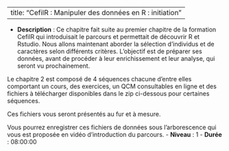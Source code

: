 
---
title: "CefilR : Manipuler des données en R : initiation"
---


- **Description** : Ce chapitre fait suite au premier chapitre de la formation CefilR qui introduisait le parcours et permettait de découvrir R et Rstudio. Nous allons maintenant aborder la sélection d’individus et de caractères selon différents critères. L’objectif est de préparer ses données, avant de procéder à leur enrichissement et leur analyse, qui seront vu prochainement.
Le chapitre 2 est composé de 4 séquences chacune d’entre elles comportant un cours, des exercices, un QCM consultables en ligne et des fichiers à télécharger disponibles dans le zip ci-dessous pour certaines séquences.
Ces fichiers vous seront présentés au fur et à mesure.
Vous pourrez enregistrer ces fichiers de données sous l’arborescence qui vous est proposée en vidéo d’introduction du parcours.
- **Niveau** : 1
- **Durée** : 08:00:00
